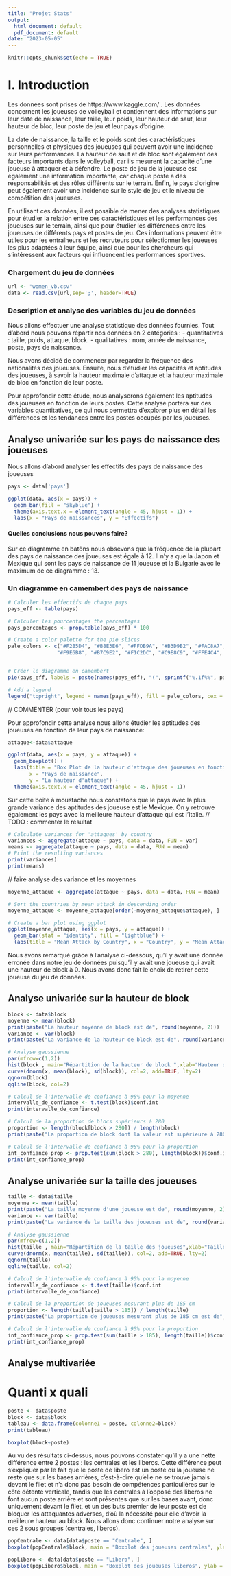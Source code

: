 ```yaml
---
title: "Projet Stats"
output:
  html_document: default
  pdf_document: default
date: "2023-05-05"
---
```


```r
knitr::opts_chunk$set(echo = TRUE)
```

# I. Introduction

Les données sont prises de https://www.kaggle.com/ .
Les données concernent les joueuses de volleyball et contiennent des informations sur leur date de naissance, leur taille, leur poids, leur hauteur de saut, leur hauteur de bloc, leur poste de jeu et leur pays d'origine.

La date de naissance, la taille et le poids sont des caractéristiques personnelles et physiques des joueuses qui peuvent avoir une incidence sur leurs performances. La hauteur de saut et de bloc sont également des facteurs importants dans le volleyball, car ils mesurent la capacité d'une joueuse à attaquer et à défendre. Le poste de jeu de la joueuse est également une information importante, car chaque poste a des responsabilités et des rôles différents sur le terrain. Enfin, le pays d'origine peut également avoir une incidence sur le style de jeu et le niveau de compétition des joueuses.

En utilisant ces données, il est possible de mener des analyses statistiques pour étudier la relation entre ces caractéristiques et les performances des joueuses sur le terrain, ainsi que pour étudier les différences entre les joueuses de différents pays et postes de jeu. Ces informations peuvent être utiles pour les entraîneurs et les recruteurs pour sélectionner les joueuses les plus adaptées à leur équipe, ainsi que pour les chercheurs qui s'intéressent aux facteurs qui influencent les performances sportives.


### Chargement du jeu de données 

```r

url <- "women_vb.csv"
data <- read.csv(url,sep=';', header=TRUE)

```

### Description et analyse des variables du jeu de données

Nous allons effectuer une analyse statistique des données fournies.
Tout d'abord nous pouvons répartir nos données en 2 catégories :
- quantitatives : taille, poids, attaque, block.
- qualitatives : nom, année de naissance, poste, pays de naissance.

Nous avons décidé de commencer par regarder la fréquence des nationalités des joueuses.
Ensuite, nous d'étudier les capacités et aptitudes des joueuses, à savoir la hauteur maximale d'attaque et la hauteur maximale de bloc en fonction de leur poste.

Pour approfondir cette étude, nous analyserons également les aptitudes des joueuses en fonction de leurs postes. Cette analyse portera sur des variables quantitatives, ce qui nous permettra d'explorer plus en détail les différences et les tendances entre les postes occupés par les joueuses.



## Analyse univariée sur les pays de naissance des joueuses


Nous allons d'abord analyser les effectifs des pays de naissance des joueuses 
```r

pays <- data['pays']

ggplot(data, aes(x = pays)) +
  geom_bar(fill = "skyblue") +
  theme(axis.text.x = element_text(angle = 45, hjust = 1)) +
  labs(x = "Pays de naissances", y = "Effectifs")

```

#### Quelles conclusions nous pouvons faire?

Sur ce diagramme en batôns nous obsevons que la fréquence de la plupart des pays de naissance des joueuses est égale à 12. Il n'y a que la Japon et Mexique qui sont les pays de naissance de 11 joueuse et la Bulgarie avec le maximum de ce diagramme : 13.

### Un diagramme en camembert des pays de naissance

```r

# Calculer les effectifs de chaque pays
pays_eff <- table(pays)

# Calculer les pourcentages the percentages
pays_percentages <- prop.table(pays_eff) * 100

# Create a color palette for the pie slices
pale_colors <- c("#F2B5D4", "#B8E3E6", "#FFDB9A", "#B3D9B2", "#FAC8A7", "#D7D7E0",
                "#F9E6B8", "#B7C9E2", "#F1C2DC", "#C9E8C9", "#FFE4C4", "#D0E0EB")


# Créer le diagramme en camembert
pie(pays_eff, labels = paste(names(pays_eff), "(", sprintf("%.1f%%", pays_percentages), ")"), col = pale_colors)

# Add a legend
legend("topright", legend = names(pays_eff), fill = pale_colors, cex = 0.8)

```
// COMMENTER (pour voir tous les pays)


Pour approfondir cette analyse nous allons étudier les aptitudes des joueuses en fonction de leur pays de naissance:

```r
attaque<-data$attaque

ggplot(data, aes(x = pays, y = attaque)) +
  geom_boxplot() +
  labs(title = "Box Plot de la hauteur d'attaque des joueuses en fonction de leur pays de naissance",
       x = "Pays de naissance",
       y = "La hauteur d'attaque") +
  theme(axis.text.x = element_text(angle = 45, hjust = 1))

```

Sur cette boîte à moustache nous constatons que le pays avec la plus grande variance des aptitudes des joueuse est le Mexique. On y retrouve également les pays avec la meilleure hauteur d'attaque qui est l'Italie. 
// TODO : commenter le résultat
```r
# Calculate variances for 'attaques' by country
variances <- aggregate(attaque ~ pays, data = data, FUN = var)
means <- aggregate(attaque ~ pays, data = data, FUN = mean)
# Print the resulting variances
print(variances)
print(means)
```
// faire analyse des variance et les moyennes 



```r
moyenne_attaque <- aggregate(attaque ~ pays, data = data, FUN = mean)

# Sort the countries by mean attack in descending order
moyenne_attaque <- moyenne_attaque[order(-moyenne_attaque$attaque), ]

# Create a bar plot using ggplot
ggplot(moyenne_attaque, aes(x = pays, y = attaque)) +
  geom_bar(stat = "identity", fill = "lightblue") +
  labs(title = "Mean Attack by Country", x = "Country", y = "Mean Attack")
```

Nous avons remarqué grâce à l'analyse ci-dessous, qu'il y avait une donnée erronée dans notre jeu de données puisqu'il y avait une joueuse qui avait une hauteur de block à 0. Nous avons donc fait le choix de retirer cette joueuse du jeu de données.

## Analyse univariée sur la hauteur de block 
```r
block <- data$block
moyenne <- mean(block)
print(paste("La hauteur moyenne de block est de", round(moyenne, 2)))
variance <- var(block)
print(paste("La variance de la hauteur de block est de", round(variance, 2)))

# Analyse gaussienne
par(mfrow=c(1,2))
hist(block , main="Répartition de la hauteur de block ",xlab="Hauteur de block (en cm)",prob=T)
curve(dnorm(x, mean(block), sd(block)), col=2, add=TRUE, lty=2)
qqnorm(block)
qqline(block, col=2)

# Calcul de l'intervalle de confiance à 95% pour la moyenne
intervalle_de_confiance <- t.test(block)$conf.int
print(intervalle_de_confiance)

# Calcul de la proportion de blocs supérieurs à 280
proportion <- length(block[block > 280]) / length(block)
print(paste("La proportion de block dont la valeur est supérieure à 280 est de", proportion*100, "%"))

# Calcul de l'intervalle de confiance à 95% pour la proportion
int_confiance_prop <- prop.test(sum(block > 280), length(block))$conf.int
print(int_confiance_prop)
```

## Analyse univariée sur la taille des joueuses 
```r
taille <- data$taille
moyenne <- mean(taille)
print(paste("La taille moyenne d'une joueuse est de", round(moyenne, 2)))
variance <- var(taille)
print(paste("La variance de la taille des joueuses est de", round(variance, 2)))

# Analyse gaussienne
par(mfrow=c(1,2))
hist(taille , main="Répartition de la taille des joueuses",xlab="Taille des joueuses (en cm)",prob=T)
curve(dnorm(x, mean(taille), sd(taille)), col=2, add=TRUE, lty=2)
qqnorm(taille)
qqline(taille, col=2)

# Calcul de l'intervalle de confiance à 95% pour la moyenne
intervalle_de_confiance <- t.test(taille)$conf.int
print(intervalle_de_confiance)

# Calcul de la proportion de joueuses mesurant plus de 185 cm
proportion <- length(taille[taille > 185]) / length(taille)
print(paste("La proportion de joueuses mesurant plus de 185 cm est de", round(proportion*100, 2), "%"))

# Calcul de l'intervalle de confiance à 95% pour la proportion
int_confiance_prop <- prop.test(sum(taille > 185), length(taille))$conf.int
print(int_confiance_prop)
```



## Analyse multivariée 
# Quanti x quali

```r
poste <- data$poste
block <- data$block
tableau <- data.frame(colonne1 = poste, colonne2=block)
print(tableau)

boxplot(block~poste)

```

Au vu des résultats ci-dessus, nous pouvons constater qu'il y a une nette différence entre 2 postes : les centrales et les liberos. Cette différence peut s'expliquer par le fait que le poste de libero est un poste où la joueuse ne reste que sur les bases arrières, c'est-à-dire qu'elle ne se trouve jamais devant le filet et n'a donc pas besoin de compétences particulières sur le côté détente verticale, tandis que les centrales à l'opposé des liberos ne font aucun poste arrière et sont présentes que sur les bases avant, donc uniquement devant le filet, et un des buts premier de leur poste est de bloquer les attaquantes adverses, d'où la nécessité pour elle d'avoir la meilleure hauteur au block.
Nous allons donc continuer notre analyse sur ces 2 sous groupes (centrales, liberos).

```r
popCentrale <- data[data$poste == "Centrale", ]
boxplot(popCentrale$block, main = "Boxplot des joueuses centrales", ylab = "Hauteur")

popLibero <- data[data$poste == "Libero", ]
boxplot(popLibero$block, main = "Boxplot des joueuses liberos", ylab = "Hauteur")

```
